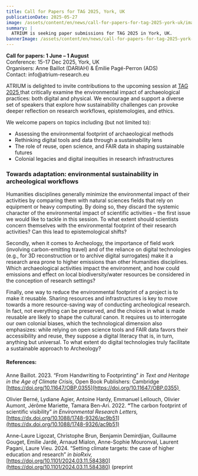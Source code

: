 ```yaml
---
title: Call for Papers for TAG 2025, York, UK
publicationDate: 2025-05-27
image: /assets/content/en/news/call-for-papers-for-tag-2025-york-uk/image.jpg
summary: |
  ATRIUM is seeking paper submissions for TAG 2025 in York, UK. 
bannerImage: /assets/content/en/news/call-for-papers-for-tag-2025-york-uk/bannerImage.jpg
---
```

**Call for papers: 1 June – 1 August**\
Conference: 15-17 Dec 2025, York, UK\
Organisers: Anne Baillot (DARIAH) & Émilie Pagé-Perron (ADS)\
Contact: info\@atrium-research.eu 

ATRIUM is delighted to invite contributions to the upcoming session at [TAG 2025 ](https://tag2025.hosted.york.ac.uk/en/)that critically examine the environmental impact of archaeological practices: both digital and physical. We encourage and support a diverse set of speakers that explore how sustainability challenges can provoke deeper reflection on research workflows, epistemologies, and ethics.&#x20;

We welcome papers on topics including (but not limited to):

* Assessing the environmental footprint of archaeological methods
* Rethinking digital tools and data through a sustainability lens
* The role of reuse, open science, and FAIR data in shaping sustainable futures
* Colonial legacies and digital inequities in research infrastructures

### **Towards adaptation: environmental sustainability in archeological workflows**

Humanities disciplines generally minimize the environmental impact of their activities by comparing them with natural sciences fields that rely on equipment or heavy computing. By doing so, they discard the systemic character of the environmental impact of scientific activities – the first issue we would like to tackle in this session. To what extent should scientists concern themselves with the environmental footprint of their research activities? Can this lead to epistemological shifts?

Secondly, when it comes to Archeology, the importance of field work (involving carbon-emitting travel) and of the reliance on digital technologies (e.g., for 3D reconstruction or to archive digital surrogates) make it a research area prone to higher emissions than other Humanities disciplines. Which archaeological activities impact the environment, and how could emissions and effect on local biodiversity/water resources be considered in the conception of research settings?

Finally, one way to reduce the environmental footprint of a project is to make it reusable. Sharing resources and infrastructures is key to move towards a more resource-saving way of conducting archeological research. In fact, not everything can be preserved, and the choices in what is made reusable are likely to shape the cultural canon. It requires us to interrogate our own colonial biases, which the technological dimension also emphasizes: while relying on open science tools and FAIR data favors their accessibility and reuse, they suppose a digital literacy that is, in turn, anything but universal. To what extent do digital technologies truly facilitate a sustainable approach to Archeology?

#### References:

Anne Baillot. 2023. “From Handwriting to Footprinting” *in Text and Heritage in the Age of Climate Crisis*, Open Book Publishers: Cambridge [https://doi.org/10.11647/OBP.0355](https://doi.org/10.11647/OBP.0355) 

Olivier Berné, Lydiane Agier, Antoine Hardy, Emmanuel Lellouch, Olivier Aumont, Jérôme Mariette, Tamara Ben-Ari. 2022. **“**&#x54;he carbon footprint of scientific visibility” *in Environmental Research Letters,* [https://dx.doi.org/10.1088/1748-9326/ac9b51](https://dx.doi.org/10.1088/1748-9326/ac9b51)

Anne-Laure Ligozat, Christophe Brun, Benjamin Demirdjian, Guillaume Gouget, Emilie Jardé, Arnaud Mialon, Anne-Sophie Mouronval, Laurent Pagani, Laure Vieu. 2024. “Setting climate targets: the case of higher education and research” *in bioRxiv,* [https://doi.org/10.1101/2024.03.11.584380](https://doi.org/10.1101/2024.03.11.584380) (preprint
